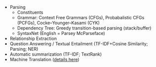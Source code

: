 
- Parsing
  - Constituents
  - Grammar: Context Free Grammars (CFGs), Probabalistic CFGs (PCFGs), Cocke–Younger–Kasami (CYK)
  - Dependency Tree: Greedy transition-based parsing (stack/buffer)
  - SyntaxNet (English = Parsey McParseface)
- Relationship Extraction
- Question Answering / Textual Entailment (TF-IDF+Cosine Similarity; Parsing; NER)
- Automatic summarization (TF-IDF; TextRank)
- Machine Translation ([details here](https://www.youtube.com/watch?v=QuELiw8tbx8&list=PL3FW7Lu3i5Jsnh1rnUwq_TcylNr7EkRe6&index=9))